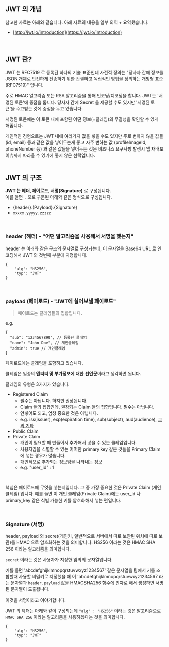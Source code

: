## JWT 의 개념

참고한 자료는 아래와 같습니다. 아래 자료의 내용을 일부 의역 + 요약했습니다.
- [http://jwt.io/introduction](https://jwt.io/introduction)

<br/>



## JWT 란?

JWT 는 RFC7519 로 등록된 하나의 기술 표준인데 사전적 정의는 "당사자 간에 정보를 JSON 개체로 안전하게 전송하기 위한 간결하고 독립적인 방법을 정의하는 개방형 표준(RFC7519)" 입니다.<br/>

주로 HMAC 알고리즘 또는 RSA 알고리즘을 통해 인코딩/디코딩을 합니다. JWT는 '서명된 토큰'에 중점을 둡니다. 당사자 간에 Secret 을 제공할 수도 있지만 '서명된 토큰'을 주고받는 것에 중점을 두고 있습니다.<br/>

서명된 토큰에는 이 토큰 내에 포함된 어떤 정보(=클레임)의 무결성을 확인할 수 있게 해줍니다.<br/>

개인적인 경험으로는 JWT 내에 여러가지 값을 넣을 수도 있지만 주로 변하지 않을 값들 (id, email) 등과 같은 값을 넣어두는게 좋고 자주 변하는 값 (profileImageId, phoneNumber 등) 과 같은 값들을 넣어두는 것은 비즈니스 요구사항 발생시 앱 재배포 이슈까지 따라올 수 있기에 좋지 않은 선택입니다.<br/>
<br/>

## JWT 의 구조
**JWT 는 헤더, 페이로드, 서명(Signature)** 로 구성됩니다.<br/>
예를 들면 `.` 으로 구분된 아래와 같은 형식으로 구성됩니다.<br/>
- {header}.{Payload}.{Signature}
- `xxxxx.yyyyy.zzzzz`

<br/>



### header (헤더) - "어떤 알고리즘을 사용해서 서명을 했는지"

header 는 아래와 같은 구조의 문자열로 구성되는데, 이 문자열을 Base64 URL 로 인코딩해서 JWT 의 첫번째 부분에 지정합니다.

```
{
    "alg": "HS256",
    "typ": "JWT"
}
```

<br/>



### payload (페이로드) - "JWT에 실어보낼 페이로드"

> 페이로드는 클레임들의 집합입니다.

e.g.

```
{
  "sub": "1234567890", // 등록된 클레임
  "name": "John Doe", // 개인클레임 
  "admin": true // 개인클레임
}
```



페이로드에는 클레임을 포함하고 있습니다.<br/>

클레임은 일종의 **엔티티 및 부가정보에 대한 선언문**이라고 생각하면 됩니다.<br/>

클레임의 유형은 3가지가 있습니다.<br/>

- Registered Claim
  - 필수는 아닙니다. 하지만 권장됩니다.
  - Claim 들의 집합인데, 권장되는 Claim 들의 집합입니다. 필수는 아닙니다.
  - 안넣어도 되고, 엄청 중요한 것은 아닙니다.
  - e.g. iss(issuer), exp(expiration time), sub(subject), aud(audience), [그 외 기타](https://www.rfc-editor.org/rfc/rfc7519#section-4.1)
- Public Claim
- Private Claim
  - 개인이 필요할 때 만들어서 추가해서 넣을 수 있는 클레임입니다.
  - 사용자임을 식별할 수 있는 어떠한 primary key 같은 것들을 Primary Claim 에 넣는 경우가 많습니다.
  - 개인적으로 추가되는 정보임을 나타내는 정보
  - e.g. "user_id" : 1

<br/>

핵심은 페이로드에 무엇을 넣는지입니다. 그 중 가장 중요한 것은 Private Claim (개인 클레임) 입니다. 예를 들면 이 개인 클레임(Private Claim)에는 user_id 나 primary_key 같은 식별 가능한 키를 암호화해서 넣는 편입니다.

<br/>



### Signature (서명)

header, payload 와 secret(개인키, 일반적으로 서버에서 따로 보안된 위치에 따로 보관)를 HMAC 으로 암호화하는 것을 의미합니다. HS256 이라는 것은 HMAC SHA 256 이라는 알고리즘을 의미합니다.<br/>

`secret` 이라는 것은 사용자가 지정한 임의의 문자열입니다.<br/>

예를 들면 'abcdefghijklmnopqrstuvwxyz1234567' 같은 문자열을 팀에서 키를 조합할때 사용할 비밀키로 지정했을 때 이 'abcdefghijklmnopqrstuvwxyz1234567 라는 문자열과 `header`, `payload` 값을 HMACSHA256 함수에 인자로 해서 생성하면 서명된 문자열이 도출됩니다.<br/>

이것을 서명이라고 이야기합니다.<br/>

JWT 의 헤더는 아래와 같이 구성되는데 `"alg" : "HS256"` 이라는 것은 알고리즘으로 `HMAC SHA 256` 이라는 알고리즘을 사용하겠다는 것을 의미합니다.

```
{
    "alg": "HS256",
    "typ": "JWT"
}
```

<br/>



